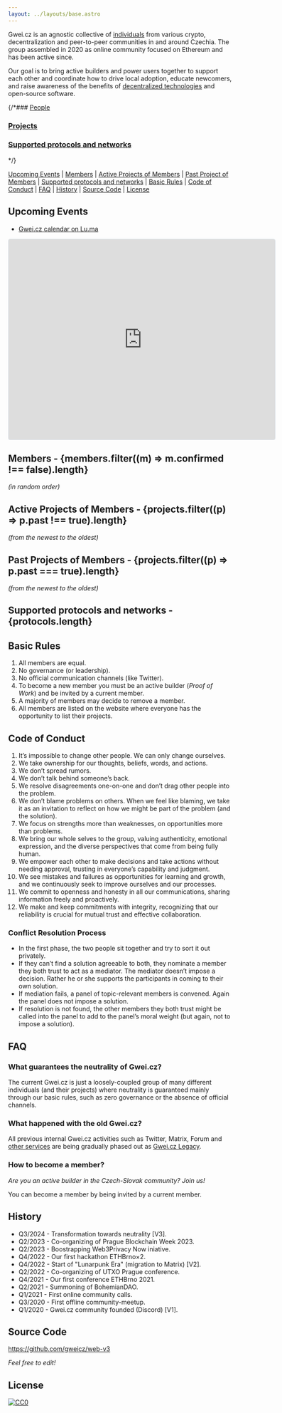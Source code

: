 ```yaml
---
layout: ../layouts/base.astro
---
```


Gwei.cz is an agnostic collective of [individuals](#members) from various crypto, decentralization and peer-to-peer communities in and around Czechia. The group assembled in 2020 as online community focused on Ethereum and has been active since.

Our goal is to bring active builders and power users together to support each other and coordinate how to drive local adoption, educate newcomers, and raise awareness of the benefits of [decentralized technologies](#protocols) and open-source software.

{/*### [People](#members)


<FeaturedMembers />

### [Projects](#active-projects)


<FeaturedProjects />

### [Supported protocols and networks](#protocols)


<FeaturedProtocols />*/}

[Upcoming Events](#upcoming-events) | [Members](#members) | [Active Projects of Members](#active-projects) | [Past Project of Members](#past-projects) | [Supported protocols and networks](#protocols) | [Basic Rules](#basic-rules) | [Code of Conduct](#code-of-conduct) | [FAQ](#faq) | [History](#history) | [Source Code](#source-code) | [License](#license)

## Upcoming Events

- [Gwei.cz calendar on Lu.ma](https://lu.ma/gweicz)

<iframe
  src="https://lu.ma/embed/calendar/cal-skKYTNtURW9T1wD/events?lt=light"
  width="600"
  height="450"
  frameborder="0"
  style="border: 1px solid #bfcbda88; border-radius: 4px;"
  allowfullscreen=""
  aria-hidden="false"
  tabindex="0"
></iframe>


<h2 id="members">
  Members - {members.filter((m) => m.confirmed !== false).length}
</h2>

_(in random order)_


<MemberList />

<h2 id="active-projects">
  Active Projects of Members - {projects.filter((p) => p.past !== true).length}
</h2>

_(from the newest to the oldest)_


<ProjectList />

<h2 id="past-projects">
  Past Projects of Members - {projects.filter((p) => p.past === true).length}
</h2>

_(from the newest to the oldest)_

<ProjectList past="true" />

<h2 id="protocols">Supported protocols and networks - {protocols.length}</h2>


<ProtocolsList />

## Basic Rules

1. All members are equal.
1. No governance (or leadership).
1. No official communication channels (like Twitter).
1. To become a new member you must be an active builder (_Proof of Work_) and be invited by a current member.
1. A majority of members may decide to remove a member.
1. All members are listed on the website where everyone has the opportunity to list their projects.

## Code of Conduct

1. It’s impossible to change other people. We can only change ourselves.
1. We take ownership for our thoughts, beliefs, words, and actions.
1. We don’t spread rumors.
1. We don’t talk behind someone’s back.
1. We resolve disagreements one-on-one and don’t drag other people into the problem.
1. We don’t blame problems on others. When we feel like blaming, we take it as an invitation to reflect on how we might be part of the problem (and the solution).
1. We focus on strengths more than weaknesses, on opportunities more than problems.
1. We bring our whole selves to the group, valuing authenticity, emotional expression, and the diverse perspectives that come from being fully human.
1. We empower each other to make decisions and take actions without needing approval, trusting in everyone’s capability and judgment.
1. We see mistakes and failures as opportunities for learning and growth, and we continuously seek to improve ourselves and our processes.
1. We commit to openness and honesty in all our communications, sharing information freely and proactively.
1. We make and keep commitments with integrity, recognizing that our reliability is crucial for mutual trust and effective collaboration.

### Conflict Resolution Process

- In the first phase, the two people sit together and try to sort it out privately.
- If they can’t find a solution agreeable to both, they nominate a member they both trust to act as a mediator. The mediator doesn’t impose a decision. Rather he or she supports the participants in coming to their own solution.
- If mediation fails, a panel of topic-relevant members is convened. Again the panel does not impose a solution.
- If resolution is not found, the other members they both trust might be called into the panel to add to the panel’s moral weight (but again, not to impose a solution).

## FAQ

### What guarantees the neutrality of Gwei.cz?

The current Gwei.cz is just a loosely-coupled group of many different individuals (and their projects) where neutrality is guaranteed mainly through our basic rules, such as zero governance or the absence of official channels.

### What happened with the old Gwei.cz?

All previous internal Gwei.cz activities such as Twitter, Matrix, Forum and [other services](https://status.gwei.cz/) are being gradually phased out as [Gwei.cz Legacy](https://legacy.gwei.cz).

### How to become a member?

_Are you an active builder in the Czech-Slovak community? Join us!_

You can become a member by being invited by a current member.

## History

- Q3/2024 - Transformation towards neutrality [V3].
- Q2/2023 - Co-organizing of Prague Blockchain Week 2023.
- Q2/2023 - Boostrapping Web3Privacy Now iniative.
- Q4/2022 - Our first hackathon ETHBrno×2.
- Q4/2022 - Start of "Lunarpunk Era" (migration to Matrix) [V2].
- Q2/2022 - Co-organizing of UTXO Prague conference.
- Q4/2021 - Our first conference ETHBrno 2021.
- Q2/2021 - Summoning of BohemianDAO.
- Q1/2021 - First online community calls.
- Q3/2020 - First offline community-meetup.
- Q1/2020 - Gwei.cz community founded (Discord) [V1].

## Source Code

https://github.com/gweicz/web-v3

_Feel free to edit!_

## License

<a href="https://creativecommons.org/public-domain/cc0/">
  <img src="/cc0.svg" title="CC0" />
</a>
